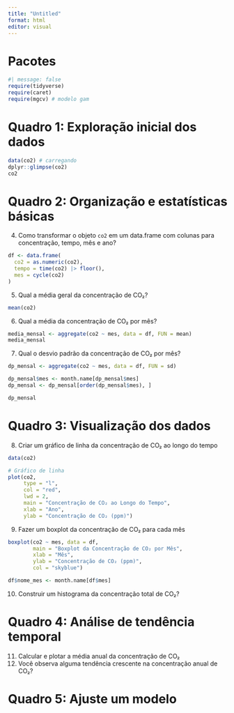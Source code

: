 ```yaml
---
title: "Untitled"
format: html
editor: visual
---
```


# Pacotes

```r
#| message: false
require(tidyverse)
require(caret)
require(mgcv) # modelo gam
```

# Quadro 1: Exploração inicial dos dados

```r
data(co2) # carregando
dplyr::glimpse(co2)
co2
```

# Quadro 2: Organização e estatísticas básicas

4.  Como transformar o objeto `co2` em um data.frame com colunas para concentração, tempo, mês e ano?\

```r

df <- data.frame(
  co2 = as.numeric(co2),
  tempo = time(co2) |> floor(),
  mes = cycle(co2)
)

```

5.  Qual a média geral da concentração de CO₂?

```r
mean(co2)

```

6.  Qual a média da concentração de CO₂ por mês?

```r
media_mensal <- aggregate(co2 ~ mes, data = df, FUN = mean)
media_mensal
```

7.  Qual o desvio padrão da concentração de CO₂ por mês?

```r
dp_mensal <- aggregate(co2 ~ mes, data = df, FUN = sd)

dp_mensal$mes <- month.name[dp_mensal$mes]
dp_mensal <- dp_mensal[order(dp_mensal$mes), ]

dp_mensal

```

# Quadro 3: Visualização dos dados

8.  Criar um gráfico de linha da concentração de CO₂ ao longo do tempo\
```r
data(co2)

# Gráfico de linha
plot(co2,
     type = "l",                   
     col = "red",           
     lwd = 2,                      
     main = "Concentração de CO₂ ao Longo do Tempo",
     xlab = "Ano",
     ylab = "Concentração de CO₂ (ppm)")

```

9.  Fazer um boxplot da concentração de CO₂ para cada mês\
```r
boxplot(co2 ~ mes, data = df,
        main = "Boxplot da Concentração de CO₂ por Mês",
        xlab = "Mês",
        ylab = "Concentração de CO₂ (ppm)",
        col = "skyblue")

df$nome_mes <- month.name[df$mes]
```

10. Construir um histograma da concentração total de CO₂?

# Quadro 4: Análise de tendência temporal

11. Calcular e plotar a média anual da concentração de CO₂\
12. Você observa alguma tendência crescente na concentração anual de CO₂?

# Quadro 5: Ajuste um modelo